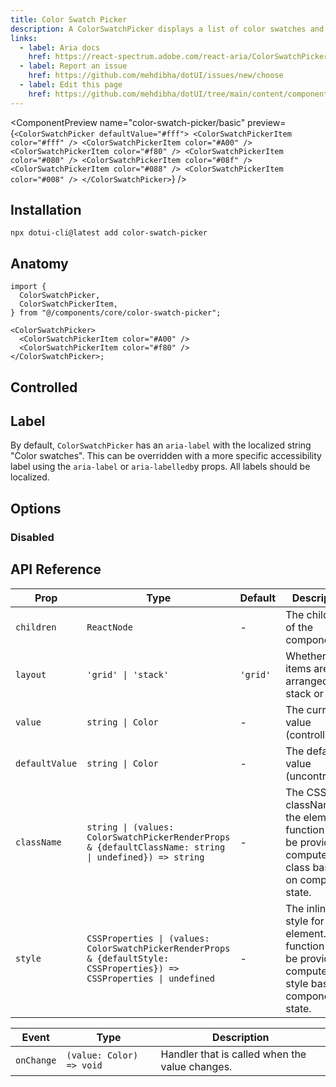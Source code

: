 ```yaml
---
title: Color Swatch Picker
description: A ColorSwatchPicker displays a list of color swatches and allows a user to select one of them.
links:
  - label: Aria docs
    href: https://react-spectrum.adobe.com/react-aria/ColorSwatchPicker.html
  - label: Report an issue
    href: https://github.com/mehdibha/dotUI/issues/new/choose
  - label: Edit this page
    href: https://github.com/mehdibha/dotUI/tree/main/content/components/colors/color-swatch-picker.mdx?plain=1
---
```


<ComponentPreview
  name="color-swatch-picker/basic"
  preview={`<ColorSwatchPicker defaultValue="#fff">
    <ColorSwatchPickerItem color="#fff" />
    <ColorSwatchPickerItem color="#A00" />
    <ColorSwatchPickerItem color="#f80" />
    <ColorSwatchPickerItem color="#080" />
    <ColorSwatchPickerItem color="#08f" />
    <ColorSwatchPickerItem color="#088" />
    <ColorSwatchPickerItem color="#008" />
  </ColorSwatchPicker>`}
/>

## Installation

```package-install
npx dotui-cli@latest add color-swatch-picker
```

## Anatomy

```tsx
import {
  ColorSwatchPicker,
  ColorSwatchPickerItem,
} from "@/components/core/color-swatch-picker";

<ColorSwatchPicker>
  <ColorSwatchPickerItem color="#A00" />
  <ColorSwatchPickerItem color="#f80" />
</ColorSwatchPicker>;
```

## Controlled

<ComponentPreview name="color-swatch-picker/controlled" />

## Label

By default, `ColorSwatchPicker` has an `aria-label` with the localized string "Color swatches". This can be overridden with a more specific accessibility label using the `aria-label` or `aria-labelledb`y props. All labels should be localized.

## Options

### Disabled

<ComponentPreview name="color-swatch-picker/disabled" />

## API Reference

| Prop           | Type                                                                                                                    | Default  | Description                                                                                                  |
| -------------- | ----------------------------------------------------------------------------------------------------------------------- | -------- | ------------------------------------------------------------------------------------------------------------ |
| `children`     | `ReactNode`                                                                                                             | -        | The children of the component.                                                                               |
| `layout`       | `'grid' \| 'stack'`                                                                                                     | `'grid'` | Whether the items are arranged in a stack or grid.                                                           |
| `value`        | `string \| Color`                                                                                                       | -        | The current value (controlled).                                                                              |
| `defaultValue` | `string \| Color`                                                                                                       | -        | The default value (uncontrolled).                                                                            |
| `className`    | `string \| (values: ColorSwatchPickerRenderProps & {defaultClassName: string \| undefined}) => string`                  | -        | The CSS className for the element. A function may be provided to compute the class based on component state. |
| `style`        | `CSSProperties \| (values: ColorSwatchPickerRenderProps & {defaultStyle: CSSProperties}) => CSSProperties \| undefined` | -        | The inline style for the element. A function may be provided to compute the style based on component state.  |

| Event      | Type                     | Description                                    |
| ---------- | ------------------------ | ---------------------------------------------- |
| `onChange` | `(value: Color) => void` | Handler that is called when the value changes. |
